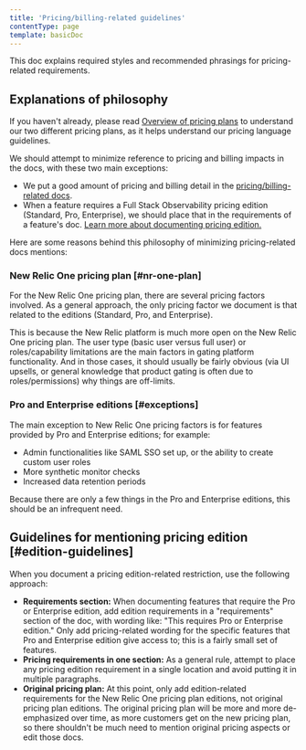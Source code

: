 ```yaml
---
title: 'Pricing/billing-related guidelines'
contentType: page
template: basicDoc
---
```


This doc explains required styles and recommended phrasings for pricing-related requirements.


## Explanations of philosophy

If you haven't already, please read [Overview of pricing plans](/docs/accounts/original-accounts-billing/original-product-based-pricing/overview-changes-pricing-user-model/) to understand our two different pricing plans, as it helps understand our pricing language guidelines. 

We should attempt to minimize reference to pricing and billing impacts in the docs, with these two main exceptions:

* We put a good amount of pricing and billing detail in the [pricing/billing-related docs](/docs/accounts/accounts-billing/new-relic-one-pricing-billing/new-relic-one-pricing-billing/). 
* When a feature requires a Full Stack Observability pricing edition (Standard, Pro, Enterprise), we should place that in the requirements of a feature's doc. [Learn more about documenting pricing edition.](#edition-guidelines)

Here are some reasons behind this philosophy of minimizing pricing-related docs mentions:

### New Relic One pricing plan [#nr-one-plan]

For the New Relic One pricing plan, there are several pricing factors involved. As a general approach, the only pricing factor we document is that related to the editions (Standard, Pro, and Enterprise).

This is because the New Relic platform is much more open on the New Relic One pricing plan. The user type (basic user versus full user) or roles/capability limitations are the main factors in gating platform functionality. And in those cases, it should usually be fairly obvious (via UI upsells, or general knowledge that product gating is often due to roles/permissions) why things are off-limits.

### Pro and Enterprise editions [#exceptions]

The main exception to New Relic One pricing factors is for features provided by Pro and Enterprise editions; for example:

* Admin functionalities like SAML SSO set up, or the ability to create custom user roles
* More synthetic monitor checks
* Increased data retention periods

Because there are only a few things in the Pro and Enterprise editions, this should be an infrequent need.

## Guidelines for mentioning pricing edition [#edition-guidelines]

When you document a pricing edition-related restriction, use the following approach:

* **Requirements section:** When documenting features that require the Pro or Enterprise edition, add edition requirements in a "requirements" section of the doc, with wording like: "This requires Pro or Enterprise edition." Only add pricing-related wording for the specific features that Pro and Enterprise edition give access to; this is a fairly small set of features.
* **Pricing requirements in one section:** As a general rule, attempt to place any pricing edition requirement in a single location and avoid putting it in multiple paragraphs.
* **Original pricing plan:** At this point, only add edition-related requirements for the New Relic One pricing plan editions, not original pricing plan editions. The original pricing plan will be more and more de-emphasized over time, as more customers get on the new pricing plan, so there shouldn't be much need to mention original pricing aspects or edit those docs.
